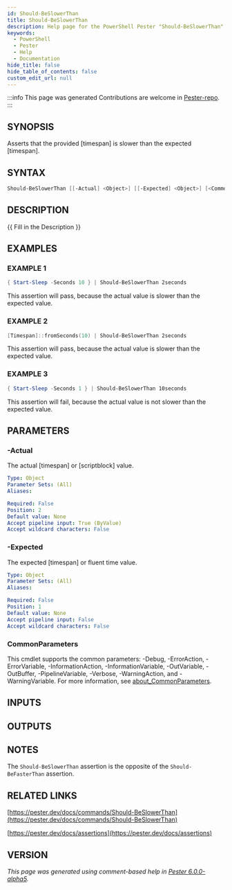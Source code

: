 ```yaml
---
id: Should-BeSlowerThan
title: Should-BeSlowerThan
description: Help page for the PowerShell Pester "Should-BeSlowerThan" command
keywords:
  - PowerShell
  - Pester
  - Help
  - Documentation
hide_title: false
hide_table_of_contents: false
custom_edit_url: null
---
```


:::info This page was generated
Contributions are welcome in [Pester-repo](https://github.com/pester/pester).
:::

## SYNOPSIS

Asserts that the provided [timespan] is slower than the expected [timespan].

## SYNTAX

```powershell
Should-BeSlowerThan [[-Actual] <Object>] [[-Expected] <Object>] [<CommonParameters>]
```

## DESCRIPTION

\{\{ Fill in the Description \}\}

## EXAMPLES

### EXAMPLE 1

```powershell
{ Start-Sleep -Seconds 10 } | Should-BeSlowerThan 2seconds
```

This assertion will pass, because the actual value is slower than the expected value.

### EXAMPLE 2

```powershell
[Timespan]::fromSeconds(10) | Should-BeSlowerThan 2seconds
```

This assertion will pass, because the actual value is slower than the expected value.

### EXAMPLE 3

```powershell
{ Start-Sleep -Seconds 1 } | Should-BeSlowerThan 10seconds
```

This assertion will fail, because the actual value is not slower than the expected value.

## PARAMETERS

### -Actual

The actual [timespan] or [scriptblock] value.

```yaml
Type: Object
Parameter Sets: (All)
Aliases:

Required: False
Position: 2
Default value: None
Accept pipeline input: True (ByValue)
Accept wildcard characters: False
```

### -Expected

The expected [timespan] or fluent time value.

```yaml
Type: Object
Parameter Sets: (All)
Aliases:

Required: False
Position: 1
Default value: None
Accept pipeline input: False
Accept wildcard characters: False
```

### CommonParameters

This cmdlet supports the common parameters: -Debug, -ErrorAction, -ErrorVariable, -InformationAction, -InformationVariable, -OutVariable, -OutBuffer, -PipelineVariable, -Verbose, -WarningAction, and -WarningVariable. For more information, see [about_CommonParameters](http://go.microsoft.com/fwlink/?LinkID=113216).

## INPUTS

## OUTPUTS

## NOTES

The `Should-BeSlowerThan` assertion is the opposite of the `Should-BeFasterThan` assertion.

## RELATED LINKS

[https://pester.dev/docs/commands/Should-BeSlowerThan](https://pester.dev/docs/commands/Should-BeSlowerThan)

[https://pester.dev/docs/assertions](https://pester.dev/docs/assertions)

## VERSION

*This page was generated using comment-based help in [Pester 6.0.0-alpha5](https://github.com/pester/pester).*
